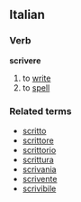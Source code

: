 ==Italian==
===Verb===
'''scrivere'''

#to [[write]]
#to [[spell]]

===Related terms===
*[[scritto]]
*[[scrittore]]
*[[scrittorio]]
*[[scrittura]]
*[[scrivania]]
*[[scrivente]]
*[[scrivibile]]